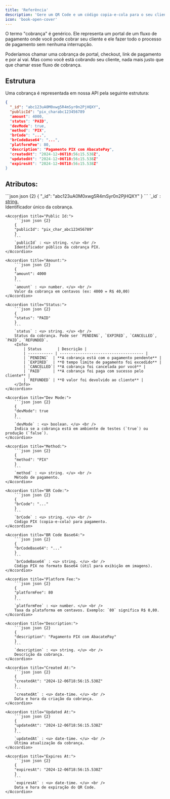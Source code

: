```yaml
---
title: 'Referência'
description: 'Gere um QR Code e um código copia-e-cola para o seu cliente'
icon: 'book-open-cover'
---
```


O termo "cobrança" é genérico. Ele representa um portal de um fluxo de pagamento onde você pode cobrar seu cliente e ele fazer todo o processo de pagamento sem nenhuma interrupção.

Poderíamos chamar uma cobrança de portal, checkout, link de pagamento e por aí vai. Mas como você está cobrando seu cliente, nada mais justo que que chamar esse fluxo de cobrança.

## <Icon icon="folder-tree" type="solid"/> Estrutura

Uma cobrança é representada em nossa API pela seguinte estrutura:

```json json
{
  "_id": "abc123uA0M0xwg5R4mSyr0n2PjHQXY",
  "publicId": "pix_charabc123456789
  "amount": 4000,
  "status": "PAID",
  "devMode": true,
  "method": "PIX",
  "brCode": "...",
  "brCodeBase64": "...",
  "platformFee": 80,
  "description": "Pagamento PIX com AbacatePay",
  "createdAt": "2024-12-06T18:56:15.538Z",
  "updatedAt": "2024-12-06T18:56:15.538Z"
  "expiresAt": "2024-12-06T18:56:15.538Z"
}
```

## Atributos:

<AccordionGroup>
    <Accordion title="_Id:">
        ```json json {2}
        {
        "_id": "abc123uA0M0xwg5R4mSyr0n2PjHQXY"
        } 
        ```
        `_id` : <u> string. </u> <br />
        Identificador único da cobrança.
    </Accordion>

    <Accordion title="Public Id:">
        ```json json {2}
        {
        "publicId": "pix_char_abc123456789"
        }
        ```
        `publicId` : <u> string. </u> <br />
        Identificador público da cobrança PIX.
    </Accordion>

    <Accordion title="Amount:">
        ```json json {2}
        {
        "amount": 4000
        }
        ```
        `amount` : <u> number. </u> <br />
        Valor da cobrança em centavos (ex: 4000 = R$ 40,00)
    </Accordion>

    <Accordion title="Status:">
        ```json json {2}
        {
        "status": "PAID"
        }
        ```
        `status` : <u> string. </u> <br />
        Status da cobrança. Pode ser `PENDING`, `EXPIRED`, `CANCELLED`, `PAID`, `REFUNDED`.
        <Info>
            | Status       | Descrição |
            | ----------- | ------------------------------------- |
            | `PENDING`  | **A cobrança está com o pagamento pendente** |
            | `EXPIRED`  | **O tempo limite de pagamento foi excedido** |
            | `CANCELLED`| **A cobrança foi cancelada por você** |
            | `PAID`     | **A cobrança foi paga com sucesso pelo cliente** |
            | `REFUNDED` | **O valor foi devolvido ao cliente** |
        </Info>
    </Accordion>

    <Accordion title="Dev Mode:">
        ```json json {2}
        {
        "devMode": true
        }
        ```
        `devMode` : <u> boolean. </u> <br />
        Indica se a cobrança está em ambiente de testes (`true`) ou produção (`false`).
    </Accordion>

    <Accordion title="Method:">
        ```json json {2}
        {
        "method": "PIX"
        }
        ```
        `method` : <u> string. </u> <br />
        Método de pagamento.
    </Accordion>

    <Accordion title="BR Code:">
        ```json json {2}
        {
        "brCode": "..."
        }
        ```
        `brCode` : <u> string. </u> <br />
        Código PIX (copia-e-cola) para pagamento.
    </Accordion>

    <Accordion title="BR Code Base64:">
        ```json json {2}
        {
        "brCodeBase64": "..."
        }
        ```
        `brCodeBase64` : <u> string. </u> <br />
        Código PIX no formato Base64 (útil para exibição em imagens).
    </Accordion>

    <Accordion title="Platform Fee:">
        ```json json {2}
        {
        "platformFee": 80
        }
        ```
        `platformFee` : <u> number. </u> <br />
        Taxa da plataforma em centavos. Exemplo: `80` significa R$ 0,80.
    </Accordion>

    <Accordion title="Description:">
        ```json json {2}
        {
        "description": "Pagamento PIX com AbacatePay"
        }
        ```
        `description` : <u> string. </u> <br />
        Descrição da cobrança.
    </Accordion>

    <Accordion title="Created At:">
        ```json json {2}
        {
        "createdAt": "2024-12-06T18:56:15.538Z"
        }
        ```
        `createdAt` : <u> date-time. </u> <br />
        Data e hora da criação da cobrança.
    </Accordion>

    <Accordion title="Updated At:">
        ```json json {2}
        {
        "updatedAt": "2024-12-06T18:56:15.538Z"
        }
        ```
        `updatedAt` : <u> date-time. </u> <br />
        Última atualização da cobrança.
    </Accordion>

    <Accordion title="Expires At:">
        ```json json {2}
        {
        "expiresAt": "2024-12-06T18:56:15.538Z"
        }
        ```
        `expiresAt` : <u> date-time. </u> <br />
        Data e hora de expiração do QR Code.
    </Accordion>

</AccordionGroup>

